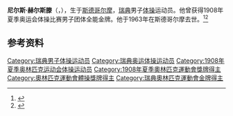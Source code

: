{{Otheruses|other=名为尼尔斯·赫尔斯滕的其他人物|尼尔斯·赫尔斯滕}}
{{NoteTA|G1=Sports}}
'''尼尔斯·赫尔斯滕'''（{{lang-sv|Nils Hellsten}}，{{bd|1885年|10月7日|1963年|11月14日}}），生于[[斯德哥尔摩|斯德哥尔摩]]，[[瑞典|瑞典]]男子[[体操|体操]]运动员。他曾获得1908年夏季奥运会体操比赛男子团体全能金牌。他于1963年在斯德哥尔摩去世。<ref>{{Cite web|title=Nils Hellsten|url=https://sok.se/idrottare/idrottare/n/nilshellsten.html|access-date=2021-08-26|work=Sveriges Olympiska Kommitté|language=sv|archive-date=2021-08-27|archive-url=https://web.archive.org/web/20210827165309/https://sok.se/idrottare/idrottare/n/nilshellsten.html|dead-url=no}}</ref><ref name="sports-reference">{{cite web |url=https://www.sports-reference.com/olympics/athletes/he/nils-hellsten-2.html |archive-url=https://web.archive.org/web/20200417204435/https://www.sports-reference.com/olympics/athletes/he/nils-hellsten-2.html |archive-date=2020-04-17 |title=Nils Hellsten Olympic Results |accessdate=2010-03-28 |work=sports-reference.com}}</ref>

== 参考资料 ==
{{reflist}}

{{奥林匹克运动会体操比赛男子团体全能冠军|1908}}

{{Authority control}}
{{DEFAULTSORT:Hellsten, Nils}}
[[Category:瑞典男子体操运动员|Category:瑞典男子体操运动员]]
[[Category:瑞典奥运体操运动员|Category:瑞典奥运体操运动员]]
[[Category:1908年夏季奥林匹克运动会体操运动员|Category:1908年夏季奥林匹克运动会体操运动员]]
[[Category:1908年夏季奧林匹克運動會獎牌得主|Category:1908年夏季奧林匹克運動會獎牌得主]]
[[Category:奧林匹克運動會體操獎牌得主|Category:奧林匹克運動會體操獎牌得主]]
[[Category:瑞典奧林匹克運動會金牌得主|Category:瑞典奧林匹克運動會金牌得主]]
